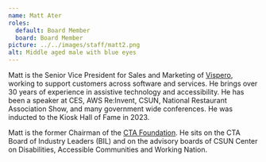 ```yaml
---
name: Matt Ater
roles:
  default: Board Member
  board: Board Member
picture: ../../images/staff/matt2.png
alt: Middle aged male with blue eyes
---
```


Matt is the Senior Vice President for Sales and Marketing of [Vispero](https://vispero.com/), working to support customers across software and services. He brings over 30 years of experience in assistive technology and accessibility. He has been a speaker at CES, AWS Re:Invent, CSUN, National Restaurant Association Show, and many government wide conferences. He was inducted to the Kiosk Hall of Fame in 2023.

Matt is the former Chairman of the [CTA Foundation](https://www.cta.tech/Who-We-Are/CTA-Foundation). He sits on the CTA Board of Industry Leaders (BIL) and on the advisory boards of CSUN Center on Disabilities, Accessible Communities and Working Nation.

